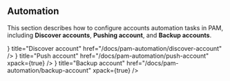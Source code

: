 ## Automation

This section describes how to configure accounts automation tasks in PAM, including **Discover accounts**, **Pushing account**, and **Backup accounts**.

<Cards>
  <Card
    icon={<Icon name="discover"/>}
    title="Discover account"
    href="/docs/pam-automation/discover-account"
  />
  <Card
    icon={<Icon name="push"/>}
    title="Push account"
    href="/docs/pam-automation/push-account"
    xpack={true}
  />
  <Card
    icon={<Icon name="backup"/>}
    title="Backup account"
    href="/docs/pam-automation/backup-account"
    xpack={true}
  />
</Cards>
  